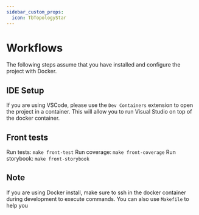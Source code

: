 ```yaml
---
sidebar_custom_props:
  icon: TbTopologyStar
---
```

# Workflows

The following steps assume that you have installed and configure the project with Docker.

## IDE Setup

If you are using VSCode, please use the `Dev Containers` extension to open the project in a container.
This will allow you to run Visual Studio on top of the docker container.

## Front tests

Run tests: `make front-test`
Run coverage: `make front-coverage`
Run storybook: `make front-storybook`

## Note

If you are using Docker install, make sure to ssh in the docker container during development to execute commands. You can also use `Makefile` to help you
